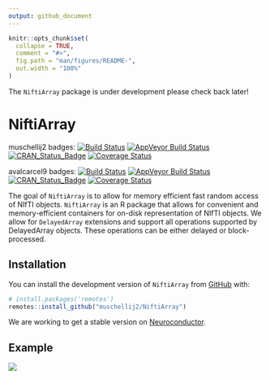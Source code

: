 ```yaml
---
output: github_document
---
```


<!-- README.md is generated from README.Rmd. Please edit that file -->

```r
knitr::opts_chunk$set(
  collapse = TRUE,
  comment = "#>",
  fig.path = "man/figures/README-",
  out.width = "100%"
)
```

The `NiftiArray` package is under development please check back later!

# NiftiArray

<!-- badges: start -->
muschellij2 badges:
[![Build Status](https://travis-ci.org/muschellij2/NiftiArray.svg?branch=master)](https://travis-ci.org/muschellij2/NiftiArray)
[![AppVeyor Build Status](https://ci.appveyor.com/api/projects/status/github/muschellij2/NiftiArray?branch=master&svg=true)](https://ci.appveyor.com/project/muschellij2/NiftiArray)
[![CRAN_Status_Badge](https://www.r-pkg.org/badges/version/NiftiArray)](https://cran.r-project.org/package=NiftiArray)
[![Coverage Status](https://img.shields.io/coveralls/muschellij2/NiftiArray.svg)](https://coveralls.io/r/muschellij2/NiftiArray?branch=master)

avalcarcel9 badges:
[![Build Status](https://travis-ci.org/avalcarcel9/NiftiArray.svg?branch=master)](https://travis-ci.org/avalcarcel9/NiftiArray)
[![AppVeyor Build Status](https://ci.appveyor.com/api/projects/status/github/avalcarcel9/NiftiArray?branch=master&svg=true)](https://ci.appveyor.com/project/avalcarcel9/NiftiArray)
[![CRAN_Status_Badge](https://www.r-pkg.org/badges/version/NiftiArray)](https://cran.r-project.org/package=NiftiArray)
[![Coverage Status](https://img.shields.io/coveralls/avalcarcel9/NiftiArray.svg)](https://coveralls.io/r/avalcarcel9/NiftiArray?branch=master)

<!-- badges: end -->

The goal of `NiftiArray` is to allow for memory efficient fast random access of NIfTI objects. `NiftiArray` is an R package that allows for convenient and memory-efficient containers for on-disk representation of NIfTI objects. We allow for `DelayedArray` extensions and support all operations supported by DelayedArray objects. These operations can be either delayed or block-processed.

## Installation

You can install the development version of `NiftiArray` from [GitHub](https://github.com/) with:

``` r
# install.packages('remotes')
remotes::install_github("muschellij2/NiftiArray")
```

We are working to get a stable version on [Neuroconductor](www.neuroconductor.org).

## Example

![](https://media.giphy.com/media/1ken0zzzL79NPy3QZj/giphy.gif)
